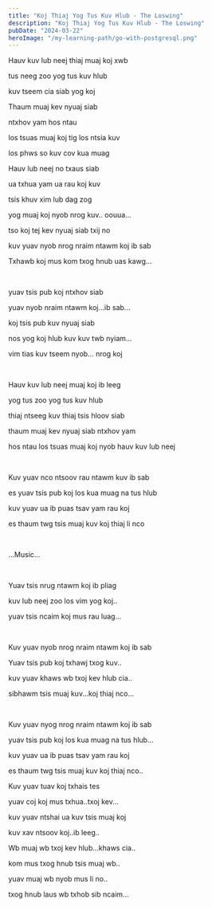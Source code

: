 ```yaml
---
title: "Koj Thiaj Yog Tus Kuv Hlub - The Loswing"
description: "Koj Thiaj Yog Tus Kuv Hlub - The Loswing"
pubDate: "2024-03-22"
heroImage: "/my-learning-path/go-with-postgresql.png"
---
```


Hauv kuv lub neej thiaj muaj koj xwb

tus neeg zoo yog tus kuv hlub

kuv tseem cia siab yog koj

Thaum muaj kev nyuaj siab

ntxhov yam hos ntau

los tsuas muaj koj tig los ntsia kuv

los phws so kuv cov kua muag

Hauv lub neej no txaus siab

ua txhua yam ua rau koj kuv

tsis khuv xim lub dag zog

yog muaj koj nyob nrog kuv.. oouua...

tso koj tej kev nyuaj siab txij no

kuv yuav nyob nrog nraim ntawm koj ib sab

Txhawb koj mus kom txog hnub uas kawg...

<br />

yuav tsis pub koj ntxhov siab

yuav nyob nraim ntawm koj...ib sab...

koj tsis pub kuv nyuaj siab

nos yog koj hlub kuv kuv twb nyiam...

vim tias kuv tseem nyob... nrog koj

<br />

Hauv kuv lub neej muaj koj ib leeg

yog tus zoo yog tus kuv hlub

thiaj ntseeg kuv thiaj tsis hloov siab

thaum muaj kev nyuaj siab ntxhov yam

hos ntau los tsuas muaj koj nyob hauv kuv lub neej

<br />

Kuv yuav nco ntsoov rau ntawm kuv ib sab

es yuav tsis pub koj los kua muag na tus hlub

kuv yuav ua ib puas tsav yam rau koj

es thaum twg tsis muaj kuv koj thiaj li nco

<br />

...Music...

<br />

Yuav tsis nrug ntawm koj ib pliag

kuv lub neej zoo los vim yog koj..

yuav tsis ncaim koj mus rau luag...

<br />

Kuv yuav nyob nrog nraim ntawm koj ib sab

Yuav tsis pub koj txhawj txog kuv..

kuv yuav khaws wb txoj kev hlub cia..

sibhawm tsis muaj kuv...koj thiaj nco...

<br />

Kuv yuav nyog nrog nraim ntawm koj ib sab

yuav tsis pub koj los kua muag na tus hlub...

kuv yuav ua ib puas tsav yam rau koj

es thaum twg tsis muaj kuv koj thiaj nco..

Kuv yuav tuav koj txhais tes

yuav coj koj mus txhua..txoj kev...

kuv yuav ntshai ua kuv tsis muaj koj

kuv xav ntsoov koj..ib leeg..

Wb muaj wb txoj kev hlub...khaws cia..

kom mus txog hnub tsis muaj wb..

yuav muaj wb nyob mus li no..

txog hnub laus wb txhob sib ncaim...
